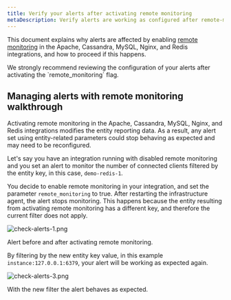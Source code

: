 ```yaml
---
title: Verify your alerts after activating remote monitoring
metaDescription: Verify alerts are working as configured after remote-monitoring is activated
---
```


This document explains why alerts are affected by enabling [remote monitoring](https://docs.newrelic.com/docs/remote-monitoring-host-legacy-integrations) in the Apache, Cassandra, MySQL, Nginx, and Redis integrations, and how to proceed if this happens.

<Callout variant="important">
  We strongly recommend reviewing the configuration of your alerts after activating the `remote_monitoring` flag.
</Callout>

## Managing alerts with remote monitoring walkthrough

Activating remote monitoring in the Apache, Cassandra, MySQL, Nginx, and Redis integrations modifies the entity reporting data. As a result, any alert set using entity-related parameters could stop behaving as expected and may need to be reconfigured.

Let's say you have an integration running with disabled remote monitoring and you set an alert to monitor the number of connected clients filtered by the entity key, in this case, `demo-redis-1`.

You decide to enable remote monitoring in your integration, and set the parameter `remote_monitoring` to true. After restarting the infrastructure agent, the alert stops monitoring. This happens because the entity resulting from activating remote monitoring has a different key, and therefore the current filter does not apply.

![check-alerts-1.png](./images/check-alerts-1.png "check alerts work after remote monitoring 1")

<figcaption>
  Alert before and after activating remote monitoring.
</figcaption>

By filtering by the new entity key value, in this example `instance:127.0.0.1:6379`, your alert will be working as expected again.

![check-alerts-3.png](./images/check-alerts-3.png "check alerts work after remote monitoring 3")

<figcaption>
  With the new filter the alert behaves as expected.
</figcaption>
